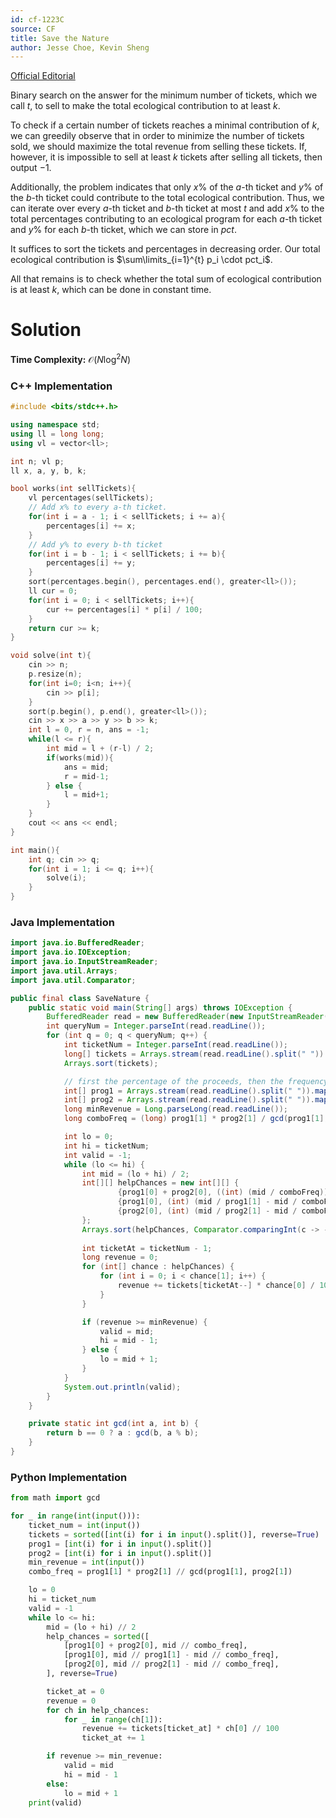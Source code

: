```yaml
---
id: cf-1223C
source: CF
title: Save the Nature
author: Jesse Choe, Kevin Sheng
---
```


[Official Editorial](https://codeforces.com/blog/entry/66993)

Binary search on the answer for the minimum number of tickets, which we call $t$, to sell to make the total ecological contribution to at least $k$. 

To check if a certain number of tickets reaches a minimal contribution of $k$, we can greedily observe that in order to minimize the number of tickets sold, we should maximize the total revenue from selling these tickets. If, however, it is impossible to sell at least $k$ tickets after selling all tickets, then output $-1$.

Additionally, the problem indicates that only $x\%$ of the $a$-th ticket and $y\%$ of the $b$-th ticket could contribute to the total ecological contribution. Thus, we can iterate over every $a$-th ticket and $b$-th ticket at most $t$ and add $x\%$ to the total percentages contributing to an ecological program for each $a$-th ticket and $y\%$ for each $b$-th ticket, which we can store in $pct$.

It suffices to sort the tickets and percentages in decreasing order. Our total ecological contribution is $\sum\limits_{i=1}^{t} p_i \cdot pct_i$.

All that remains is to check whether the total sum of ecological contribution is at least $k$, which can be done in constant time.

# Solution 

**Time Complexity:** $\mathcal{O}(N\log^2 N)$

<LanguageSection>

<CPPSection>

### C++ Implementation

```cpp
#include <bits/stdc++.h>

using namespace std;
using ll = long long;
using vl = vector<ll>;

int n; vl p;
ll x, a, y, b, k;

bool works(int sellTickets){
    vl percentages(sellTickets);
    // Add x% to every a-th ticket.
    for(int i = a - 1; i < sellTickets; i += a){
        percentages[i] += x;
    }
    // Add y% to every b-th ticket
    for(int i = b - 1; i < sellTickets; i += b){
        percentages[i] += y;
    }
    sort(percentages.begin(), percentages.end(), greater<ll>());
    ll cur = 0;
    for(int i = 0; i < sellTickets; i++){
        cur += percentages[i] * p[i] / 100;
    }
    return cur >= k;
}

void solve(int t){
    cin >> n;
    p.resize(n);
    for(int i=0; i<n; i++){
        cin >> p[i];
    }
    sort(p.begin(), p.end(), greater<ll>());
    cin >> x >> a >> y >> b >> k;
    int l = 0, r = n, ans = -1;
    while(l <= r){
        int mid = l + (r-l) / 2;
        if(works(mid)){
            ans = mid;
            r = mid-1;
        } else {
            l = mid+1;
        }
    }
    cout << ans << endl;
}

int main(){
    int q; cin >> q;
    for(int i = 1; i <= q; i++){
        solve(i);
    }
}
```

</CPPSection>

<JavaSection>
    
### Java Implementation

```java
import java.io.BufferedReader;
import java.io.IOException;
import java.io.InputStreamReader;
import java.util.Arrays;
import java.util.Comparator;

public final class SaveNature {
    public static void main(String[] args) throws IOException {
        BufferedReader read = new BufferedReader(new InputStreamReader(System.in));
        int queryNum = Integer.parseInt(read.readLine());
        for (int q = 0; q < queryNum; q++) {
            int ticketNum = Integer.parseInt(read.readLine());
            long[] tickets = Arrays.stream(read.readLine().split(" ")).mapToLong(Long::parseLong).toArray();
            Arrays.sort(tickets);

            // first the percentage of the proceeds, then the frequency
            int[] prog1 = Arrays.stream(read.readLine().split(" ")).mapToInt(Integer::parseInt).toArray();
            int[] prog2 = Arrays.stream(read.readLine().split(" ")).mapToInt(Integer::parseInt).toArray();
            long minRevenue = Long.parseLong(read.readLine());
            long comboFreq = (long) prog1[1] * prog2[1] / gcd(prog1[1], prog2[1]);

            int lo = 0;
            int hi = ticketNum;
            int valid = -1;
            while (lo <= hi) {
                int mid = (lo + hi) / 2;
                int[][] helpChances = new int[][] {
                        {prog1[0] + prog2[0], ((int) (mid / comboFreq))},
                        {prog1[0], (int) (mid / prog1[1] - mid / comboFreq)},
                        {prog2[0], (int) (mid / prog2[1] - mid / comboFreq)}
                };
                Arrays.sort(helpChances, Comparator.comparingInt(c -> -c[0]));
                
                int ticketAt = ticketNum - 1;
                long revenue = 0;
                for (int[] chance : helpChances) {
                    for (int i = 0; i < chance[1]; i++) {
                        revenue += tickets[ticketAt--] * chance[0] / 100;
                    }
                }

                if (revenue >= minRevenue) {
                    valid = mid;
                    hi = mid - 1;
                } else {
                    lo = mid + 1;
                }
            }
            System.out.println(valid);
        }
    }

    private static int gcd(int a, int b) {
        return b == 0 ? a : gcd(b, a % b);
    }
}
```

</JavaSection>

<PySection>
    
### Python Implementation

```py
from math import gcd

for _ in range(int(input())):
    ticket_num = int(input())
    tickets = sorted([int(i) for i in input().split()], reverse=True)
    prog1 = [int(i) for i in input().split()]
    prog2 = [int(i) for i in input().split()]
    min_revenue = int(input())
    combo_freq = prog1[1] * prog2[1] // gcd(prog1[1], prog2[1])

    lo = 0
    hi = ticket_num
    valid = -1
    while lo <= hi:
        mid = (lo + hi) // 2
        help_chances = sorted([
            [prog1[0] + prog2[0], mid // combo_freq],
            [prog1[0], mid // prog1[1] - mid // combo_freq],
            [prog2[0], mid // prog2[1] - mid // combo_freq],
        ], reverse=True)

        ticket_at = 0
        revenue = 0
        for ch in help_chances:
            for _ in range(ch[1]):
                revenue += tickets[ticket_at] * ch[0] // 100
                ticket_at += 1

        if revenue >= min_revenue:
            valid = mid
            hi = mid - 1
        else:
            lo = mid + 1
    print(valid)
```
    
</PySection>

</LanguageSection>
